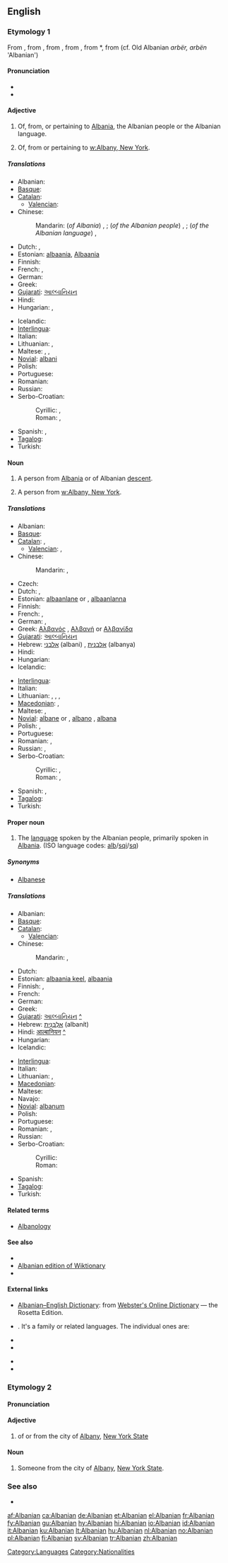 {{also|albanian}}
==English==

===Etymology 1===
From {{etyl|frm|en}} {{term|Albanien|lang=frm}}, from {{etyl|fro|en}} {{term|albaneis|lang=fro}}, from {{term|Albanie||lang=fro|Albania}}, from {{etyl|ML.|en}} {{term|Albania|lang=la}}, from {{etyl|VL.|en}} *{{term||albanus|Albanian}}, from {{etyl|grc|en}} {{rfscript|Greek}} {{term|||tr=Albanoí|lang=grc|a southern Illyrian tribe}} (cf. Old Albanian ''arbër, arbën'' 'Albanian')

====Pronunciation====
* {{IPA|/ælˈbeɪniən/}}
* {{rhymes|eɪniən}}

====Adjective====
{{en-adj|-}}

# Of, from, or pertaining to [[Albania]], the Albanian people or the Albanian language.
# {{context|central New York}} Of, from or pertaining to [[w:Albany, New York]].

=====Translations=====
{{trans-top|Of or pertaining to Albania}}
* Albanian: {{t+|sq|shqip|xs=Albanian}}
* [[Basque]]: {{t|eu|albaniar|xs=Basque}}
* [[Catalan]]: {{t+|ca|albanès}}
** [[Valencian]]: {{t+|ca|albanés}}
* Chinese:
*: Mandarin: (''of Albania'') {{t-|cmn|阿爾巴尼亞|alt=阿爾巴尼亞的|sc=Hani}}, {{t-|cmn|阿尔巴尼亚|alt=阿尔巴尼亚的|tr=Āěrbāníyà de|sc=Hani}}; (''of the Albanian people'') {{t-|cmn|阿爾巴尼亞人|alt=阿爾巴尼亞人的|sc=Hani}}, {{t-|cmn|阿尔巴尼亚人|alt=阿尔巴尼亚人的|tr=Āěrbāníyà rén de|sc=Hani}}; (''of the Albanian language'') {{t-|cmn|阿爾巴尼亞語|alt=阿爾巴尼亞語的|sc=Hani}}, {{t-|cmn|阿尔巴尼亚语|alt=阿尔巴尼亚语的|tr=Āěrbāníyà yǔ de|sc=Hani}}
* Dutch: {{t+|nl|Albanees}}, {{t-|nl|Albanese}}
* Estonian: [[albaania]], [[Albaania]]
* Finnish: {{t+|fi|albanialainen}}
* French: {{t+|fr|albanais|m}}, {{t+|fr|albanaise|f}}
* German: {{t+|de|albanisch}}
* Greek: {{t+|el|αλβανικός|tr=alvanikós}}
* [[Gujarati]]: [[આલ્બાનિયન]]
* Hindi: {{t+|hi|आल्बानियन|xs=Hindi}}
* Hungarian: {{t+|hu|albán}}, {{t-|hu|albániai}}
{{trans-mid}}
* Icelandic: {{t+|is|albanskur}}
* [[Interlingua]]: {{t-|ia|albanese|xs=Interlingua}}
* Italian: {{t+|it|albanese}}
* Lithuanian: {{t+|lt|albaniškas|m|xs=Lithuanian}}, {{t+|lt|albaniška|f|xs=Lithuanian}}
* Maltese: {{t-|mt|Albaniż|m|xs=Maltese}}, {{t-|mt|Albaniża|f|xs=Maltese}}, {{t-|mt|Albaniżi|p|xs=Maltese}}
* [[Novial]]: [[albani]]
* Polish: {{t+|pl|albański}}
* Portuguese: {{t+|pt|albanês}}
* Romanian: {{t+|ro|albanez}}
* Russian: {{t+|ru|албанский|tr=albánskij}}
* Serbo-Croatian:
*: Cyrillic: {{tø|sh|албански|alt=а̀лба̄нскӣ|sc=Cyrl|xs=Serbo-Croatian}}, {{tø|sh|шиптарски|alt=ши̏птарскӣ|sc=Cyrl|xs=Serbo-Croatian}}
*: Roman: {{tø|sh|albanski|alt=àlbānskī|xs=Serbo-Croatian}}, {{tø|sh|šiptarski|alt=šȉptarskī|xs=Serbo-Croatian}}
* Spanish: {{t+|es|albanés|m}}, {{t-|es|albanesa|f}}
* [[Tagalog]]: {{t+|tl|Albanes|xs=Tagalog}}
* Turkish: {{t+|tr|Arnavut}}
{{trans-bottom}}

====Noun====
{{en-noun}}

# A person from [[Albania]] or of Albanian [[descent]].
# {{context|central New York}} A person from [[w:Albany, New York]].

=====Translations=====
{{trans-top|Person from Albania}}
* Albanian: {{t+|sq|shqiptar|xs=Albanian}}
* [[Basque]]: {{t|eu|albaniar|xs=Basque}}
* [[Catalan]]: {{t+|ca|albanès|m}}, {{t+|ca|albanesa|f}}
** [[Valencian]]: {{t+|ca|albanés|m}}, {{t+|ca|albanesa|f}}
* Chinese:
*: Mandarin: {{t-|cmn|阿爾巴尼亞人|sc=Hani}}, {{t-|cmn|阿尔巴尼亚人|tr=Āěrbāníyà rén|sc=Hani}}
* Czech: {{t-|cs|Albánec|m}}
* Dutch: {{t+|nl|Albanees|m}}, {{t-|nl|Albanese|f}}
* Estonian: [[albaanlane]] {{m}} or {{f}}, [[albaanlanna]] {{f}}
* Finnish: {{t+|fi|albanialainen}}
* French: {{t+|fr|Albanais|m}}, {{t+|fr|Albanaise|f}}
* German: {{t-|de|Albanier|m}}, {{t-|de|Albanierin|f}}
* Greek: [[Αλβανός]] {{m}}, [[Αλβανή]] or [[Αλβανίδα]] {{f}}
* [[Gujarati]]: [[આલ્બાનિયન]]
* Hebrew: [[אלבני]] (albani) {{m}}, [[אלבנית]] (albanya) {{f}}
* Hindi: {{t+|hi|आल्बानियन|xs=Hindi}}
* Hungarian: {{t+|hu|albán}}
* Icelandic: {{t|is|Albani|m}}
{{trans-mid}}
* [[Interlingua]]: {{t-|ia|albanese|xs=Interlingua}}
* Italian: {{t+|it|albanese}}
* Lithuanian: {{t+|lt|albanas|m|xs=Lithuanian}}, {{t+|lt|albanė|f|xs=Lithuanian}}, {{t+|lt|albanietis|m|xs=Lithuanian}}, {{t+|lt|albanietė|f|xs=Lithuanian}}
* [[Macedonian]]: {{t|mk|Албанец|m|tr=Álbanec}},  {{t-|mk|Албанка|f|tr=Álbanka}}
* Maltese: {{t-|mt|Albaniż|m|xs=Maltese}}, {{t-|mt|Albaniża|f|xs=Maltese}}
* [[Novial]]: [[albane]] {{m}} or {{f}}, [[albano]] {{m}}, [[albana]] {{f}}
* Polish: {{t+|pl|Albańczyk|m}}, {{t+|pl|Albanka|f}}
* Portuguese: {{t+|pt|albanês}}
* Romanian: {{t+|ro|albanez|m}}, {{t+|ro|albaneză|f}}
* Russian: {{t+|ru|албанец|m|tr=albánets}}, {{t+|ru|албанка|f|tr=albánka}}
* Serbo-Croatian:
*: Cyrillic: {{tø|sh|Албанац|m|alt=Алба́нац|sc=Cyrl|xs=Serbo-Croatian}}, {{tø|sh|Албанка|f|alt=А̀лба̄нка|sc=Cyrl|xs=Serbo-Croatian}}
*: Roman: {{tø|sh|Albanac|m|alt=Albánac|xs=Serbo-Croatian}}, {{t+|hr|Albanka|f|alt=Àlbānka}}
* Spanish: {{t+|es|albanés|m}}, {{t-|es|albanesa|f}}
* [[Tagalog]]: {{t+|tl|Albanes|xs=Tagalog}}
* Turkish: {{t+|tr|Arnavut}}
{{trans-bottom}}

====Proper noun====
{{en-proper noun}}

# The [[language]] spoken by the Albanian people, primarily spoken in [[Albania]]. (ISO language codes: [[alb]]/[[sqi]]/[[sq]])

=====Synonyms=====
* [[Albanese]]<!--rare/disused/outdated/archaic?-->

=====Translations=====
{{trans-top|language}}
* Albanian: {{t+|sq|shqip|xs=Albanian}}
* [[Basque]]: {{t|eu|albaniera|xs=Basque}}
* [[Catalan]]: {{t+|ca|albanès|m}}
** [[Valencian]]: {{t+|ca|albanés|m}}
* Chinese:
*: Mandarin: {{t-|cmn|阿爾巴尼亞語|sc=Hani}}, {{t-|cmn|阿尔巴尼亚语|tr=Āěrbāníyàyǔ|sc=Hani}}
* Dutch: {{t+|nl|Albanees}}
* Estonian: [[albaania keel]], [[albaania]]
* Finnish: {{t+|fi|albania}}, {{t+|fi|albanian kieli}}
* French: {{t+|fr|albanais|m}}
* German: {{t+|de|Albanisch}}
* Greek: {{t+|el|αλβανικά|f|p|tr=alvaniká}}
* [[Gujarati]]: [[આલ્બાનિયન]] [[:gu:આલ્બાનિયન|^]]
* Hebrew: [[אלבנית|אַלְבָּנִית]] (albanít)
* Hindi: [[आल्बानियन]] [[:hi:आल्बानियन|^]]
* Hungarian: {{t+|hu|albán}}
* Icelandic: {{t+|is|albanska|f}}
{{trans-mid}}
* [[Interlingua]]: {{t-|ia|albanese|xs=Interlingua}}
* Italian: {{t+|it|albanese}}
* Lithuanian: {{t+|lt|albanų|xs=Lithuanian}}, {{t+|lt|albanų kalba|xs=Lithuanian}}
* [[Macedonian]]: {{t-|mk|албански|m|tr=álbanski}}
* Maltese: {{t-|mt|L-Albaniż|xs=Maltese}}
* Navajo: {{tø|nv|Albéínii bizaad}}
* [[Novial]]: [[albanum]]
* Polish: {{t+|pl|albański}}
* Portuguese: {{t+|pt|albanês}}
* Romanian: {{t+|ro|albaneză|f}}, {{t-|ro|limba albaneză}}
* Russian: {{t+|ru|албанский|tr=albánskij}}
* Serbo-Croatian:
*: Cyrillic: {{tø|sh|албански|m|alt=а̀лба̄нскӣ|sc=Cyrl|xs=Serbo-Croatian}}
*: Roman: {{tø|sh|albanski|m|alt=àlbānskī|xs=Serbo-Croatian}}
* Spanish: {{t+|es|albanés}}
* [[Tagalog]]: {{t+|tl|Albanes|xs=Tagalog}}
* Turkish: {{t+|tr|Arnavutça}}
{{trans-bottom}}

====Related terms====
* [[Albanology]]

====See also====
{{interwiktionary|code=sq}}
* {{langcat}}
* [[:sq:|Albanian edition of Wiktionary]]
* {{pedialite|Albanian language}}

====External links====
* [http://www.websters-online-dictionary.org/definition/Albanian-english/ Albanian–English Dictionary]: from [http://www.websters-online-dictionary.org Webster's Online Dictionary] — the Rosetta Edition.
* {{ISO 639|3code=sqi|1code=sq}}. It's a family or related languages. The individual ones are:
{{top2}}
* {{ethnologue|lang=Gheg Albanian|code=aln}}
* {{ethnologue|lang=Arbëreshë Albanian|code=aae}}
{{mid2}}
* {{ethnologue|lang=Arvanitika Albanian|code=aat}}
* {{ethnologue|lang=Tosk Albanian|code=als}}
{{bottom}}

===Etymology 2===
{{suffix|Albany|ian}}

====Pronunciation====
{{rfp}}

====Adjective====
{{en-adj}}

# {{context|central New York}} of or from the city of [[Albany]], [[New York State]]

====Noun====
{{en-noun}}

# {{context|central New York}} Someone from the city of [[Albany]], [[New York State]].

===See also===
* {{pedia|Albany, New York}}

[[Category:Languages]]
[[Category:Nationalities]]

[[af:Albanian]]
[[ca:Albanian]]
[[de:Albanian]]
[[et:Albanian]]
[[el:Albanian]]
[[fr:Albanian]]
[[fy:Albanian]]
[[gu:Albanian]]
[[hy:Albanian]]
[[hi:Albanian]]
[[io:Albanian]]
[[id:Albanian]]
[[it:Albanian]]
[[ku:Albanian]]
[[lt:Albanian]]
[[hu:Albanian]]
[[nl:Albanian]]
[[no:Albanian]]
[[pl:Albanian]]
[[fi:Albanian]]
[[sv:Albanian]]
[[tr:Albanian]]
[[zh:Albanian]]